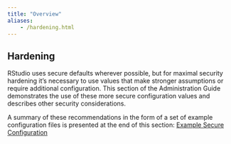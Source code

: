 ```yaml
---
title: "Overview"
aliases:
	- /hardening.html
---
```


## Hardening

RStudio uses secure defaults wherever possible, but for maximal security hardening it's necessary to use values that make stronger assumptions or require additional configuration. This section of the Administration Guide demonstrates the use of these more secure configuration values and describes other security considerations. 

A summary of these recommendations in the form of a set of example configuration files is presented at the end of this section: [Example Secure Configuration](example_secure_configuration.qmd)

